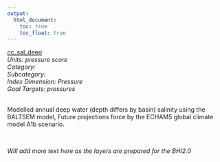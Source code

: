 ```yaml
---
output:
  html_document:
    toc: true
    toc_float: true
---
```


[cc_sal_deep](https://github.com/OHI-Science/bhi/blob/master/baltic/layers/cc_sal_deep_bhi2015.csv)\
*Units: pressure score*\
*Category:*\
*Subcategory:*\
*Index Dimension: Pressure*\
*Goal Targets: pressures*\
<br>

Modelled annual deep water (depth differs by basin) salinity using the BALTSEM model, Future projections force by the ECHAM5 global climate model A1b scenario.

<br>

*Will add more text here as the layers are prepared for the BHI2.0*

<br>



<br>

